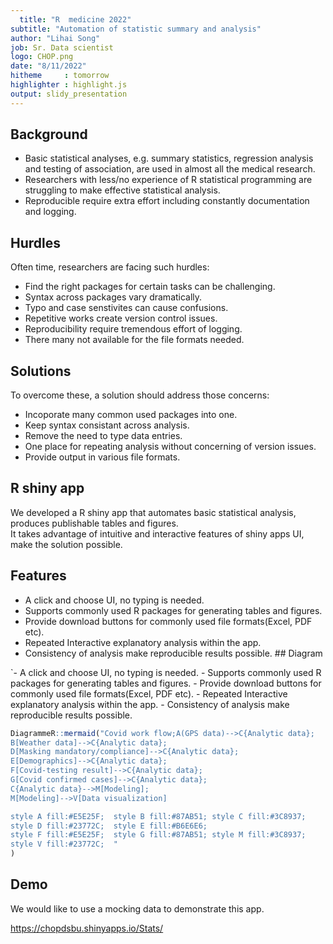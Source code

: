 ---
  title: "R  medicine 2022"
subtitle: "Automation of statistic summary and analysis"
author: "Lihai Song"
job: Sr. Data scientist
logo: CHOP.png
date: "8/11/2022"
hitheme     : tomorrow  
highlighter : highlight.js 
output: slidy_presentation
---

## Background
  
  - Basic statistical analyses, e.g. summary statistics, regression analysis and testing of association, are used in almost all the medical research. 
- Researchers with less/no experience of R statistical programming are struggling to make effective statistical analysis. 
- Reproducible require extra effort including constantly documentation and logging.

## Hurdles

Often time, researchers are facing such hurdles:
  
  - Find the right packages for certain tasks can be challenging.
- Syntax across packages vary dramatically.
- Typo and case senstivites can cause confusions.
- Repetitive works create version control issues.
- Reproducibility require tremendous effort of logging.
- There many not available for the file formats needed.

## Solutions

To overcome these, a solution should address those concerns:
  
  - Incoporate many common used packages into one.
- Keep syntax consistant across analysis.
- Remove the need to type data entries.
- One place for repeating analysis without concerning of version issues.
- Provide output in various file formats.

## R shiny app

We developed a R shiny app that automates basic statistical analysis, produces publishable tables and figures.  
It takes advantage of intuitive and interactive features of shiny apps UI, make the solution possible. 

## Features

- A click and choose UI, no typing is needed.
- Supports commonly used R packages for generating tables and figures.
- Provide download buttons for commonly used file formats(Excel, PDF etc).
- Repeated Interactive explanatory analysis within the app.
- Consistency of analysis make reproducible results possible.
## Diagram

`- A click and choose UI, no typing is needed.
- Supports commonly used R packages for generating tables and figures.
- Provide download buttons for commonly used file formats(Excel, PDF etc).
- Repeated Interactive explanatory analysis within the app.
- Consistency of analysis make reproducible results possible.
```{r diagram, echo=FALSE,comment=F,cache=TRUE}
DiagrammeR::mermaid("Covid work flow;A(GPS data)-->C{Analytic data};
B[Weather data]-->C{Analytic data};
D[Masking mandatory/compliance]-->C{Analytic data};
E[Demographics]-->C{Analytic data};
F[Covid-testing result]-->C{Analytic data};
G[Covid confirmed cases]-->C{Analytic data};
C{Analytic data}-->M[Modeling];
M[Modeling]-->V[Data visualization]

style A fill:#E5E25F;  style B fill:#87AB51; style C fill:#3C8937;
style D fill:#23772C;  style E fill:#B6E6E6;
style F fill:#E5E25F;  style G fill:#87AB51; style M fill:#3C8937;
style V fill:#23772C;  "
)
```

## Demo

We would like to use a mocking data to demonstrate this app.

<https://chopdsbu.shinyapps.io/Stats/>
  
  